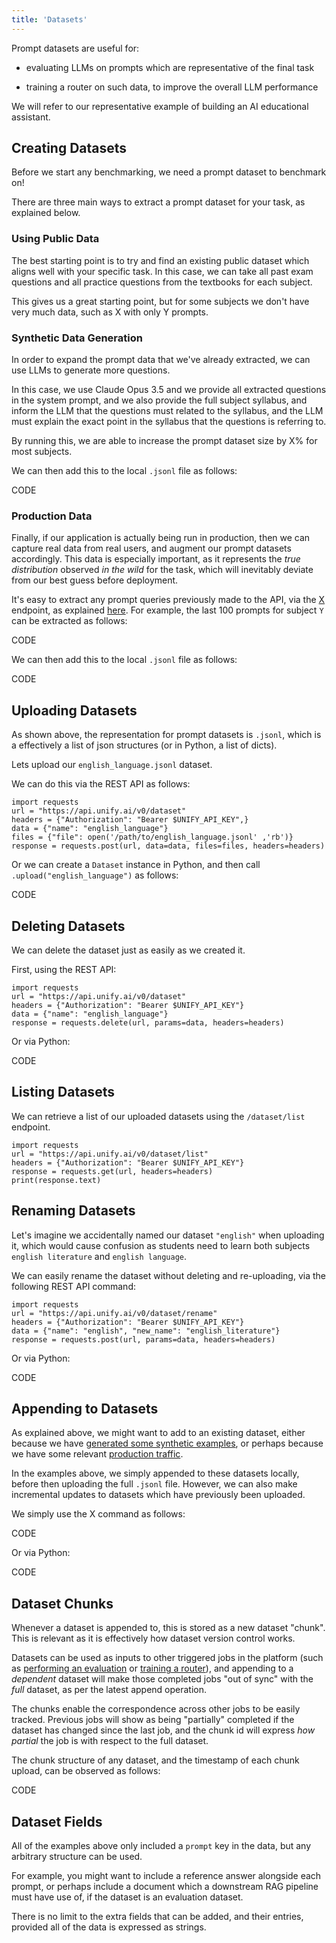 ```yaml
---
title: 'Datasets'
---
```


Prompt datasets are useful for:

- evaluating LLMs on prompts which are representative of the final task

- training a router on such data, to improve the overall LLM performance

We will refer to our representative example of building an AI educational assistant.

## Creating Datasets

Before we start any benchmarking, we need a prompt dataset to benchmark on!

There are three main ways to extract a prompt dataset for your task,
as explained below.

### Using Public Data

The best starting point is to try and find an existing public dataset which aligns well
with your specific task. In this case, we can take all past exam questions and all
practice questions from the textbooks for each subject.

This gives us a great starting point,
but for some subjects we don't have very much data, such as X with only Y prompts.

### Synthetic Data Generation

In order to expand the prompt data that we've already extracted,
we can use LLMs to generate more questions.

In this case, we use Claude Opus 3.5 and we provide all extracted questions in the
system prompt, and we also provide the full subject syllabus, and inform the LLM that
the questions must related to the syllabus, and the LLM must explain the exact point in
the syllabus that the questions is referring to.

By running this,
we are able to increase the prompt dataset size by X% for most subjects.

We can then add this to the local `.jsonl` file as follows:

CODE

### Production Data

Finally, if our application is actually being run in production, then we can capture
real data from real users, and augment our prompt datasets accordingly.
This data is especially important, as it represents the *true distribution* observed
*in the wild* for the task, which will inevitably deviate from our best guess
before deployment.

It's easy to extract any prompt queries previously made to the API,
via the [X]() endpoint, as explained [here]().
For example, the last 100 prompts for subject `Y` can be extracted as follows:

CODE

We can then add this to the local `.jsonl` file as follows:

CODE

## Uploading Datasets

As shown above, the representation for prompt datasets is `.jsonl`,
which is a effectively a list of json structures (or in Python, a list of dicts).

Lets upload our `english_language.jsonl` dataset.

We can do this via the REST API as follows:

```
import requests
url = "https://api.unify.ai/v0/dataset"
headers = {"Authorization": "Bearer $UNIFY_API_KEY",}
data = {"name": "english_language"}
files = {"file": open('/path/to/english_language.jsonl' ,'rb')}
response = requests.post(url, data=data, files=files, headers=headers)
```

Or we can create a `Dataset` instance in Python,
and then call `.upload("english_language")` as follows:

CODE

## Deleting Datasets

We can delete the dataset just as easily as we created it.

First, using the REST API:

```
import requests
url = "https://api.unify.ai/v0/dataset"
headers = {"Authorization": "Bearer $UNIFY_API_KEY"}
data = {"name": "english_language"}
response = requests.delete(url, params=data, headers=headers)
```

Or via Python:

CODE

## Listing Datasets

We can retrieve a list of our uploaded datasets using the `/dataset/list` endpoint.

```
import requests
url = "https://api.unify.ai/v0/dataset/list"
headers = {"Authorization": "Bearer $UNIFY_API_KEY"}
response = requests.get(url, headers=headers)
print(response.text)
```




## Renaming Datasets

Let's imagine we accidentally named our dataset `"english"` when uploading it,
which would cause confusion as students need to learn both subjects `english literature`
and `english language`.

We can easily rename the dataset without deleting and re-uploading,
via the following REST API command:

```
import requests
url = "https://api.unify.ai/v0/dataset/rename"
headers = {"Authorization": "Bearer $UNIFY_API_KEY"}
data = {"name": "english", "new_name": "english_literature"}
response = requests.post(url, params=data, headers=headers)
```

Or via Python:

CODE

## Appending to Datasets

As explained above, we might want to add to an existing dataset, either because we have
[generated some synthetic examples](), or perhaps because we have some relevant
[production traffic]().

In the examples above, we simply appended to these datasets locally,
before then uploading the full `.jsonl` file. However,
we can also make incremental updates to datasets which have previously been uploaded.

We simply use the X command as follows:

CODE

Or via Python:

CODE

## Dataset Chunks

Whenever a dataset is appended to, this is stored as a new dataset "chunk".
This is relevant as it is effectively how dataset version control works.

Datasets can be used as inputs to other triggered jobs in the platform
(such as [performing an evaluation]() or [training a router]()),
and appending to a *dependent* dataset will make those completed jobs "out of sync"
with the *full* dataset, as per the latest append operation.

The chunks enable the correspondence across other jobs to be easily tracked.
Previous jobs will show as being "partially" completed if the dataset has changed
since the last job, and the chunk id will express *how partial* the job is with respect
to the full dataset.

The chunk structure of any dataset, and the timestamp of each chunk upload,
can be observed as follows:

CODE

## Dataset Fields

All of the examples above only included a `prompt` key in the data,
but any arbitrary structure can be used.

For example, you might want to include a reference answer alongside each prompt,
or perhaps include a document which a downstream RAG pipeline must have use of, if the
dataset is an evaluation dataset.

There is no limit to the extra fields that can be added, and their entries,
provided all of the data is expressed as strings.